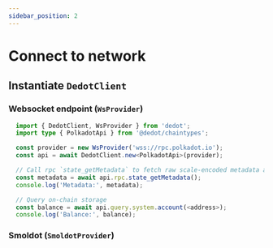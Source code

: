 ```yaml
---
sidebar_position: 2
---
```

# Connect to network

## Instantiate `DedotClient`
### Websocket endpoint (`WsProvider`)
```typescript
  import { DedotClient, WsProvider } from 'dedot';
  import type { PolkadotApi } from '@dedot/chaintypes';

  const provider = new WsProvider('wss://rpc.polkadot.io');
  const api = await DedotClient.new<PolkadotApi>(provider);

  // Call rpc `state_getMetadata` to fetch raw scale-encoded metadata and decode it.
  const metadata = await api.rpc.state_getMetadata();
  console.log('Metadata:', metadata);

  // Query on-chain storage
  const balance = await api.query.system.account(<address>);
  console.log('Balance:', balance);
```
### Smoldot (`SmoldotProvider`)
